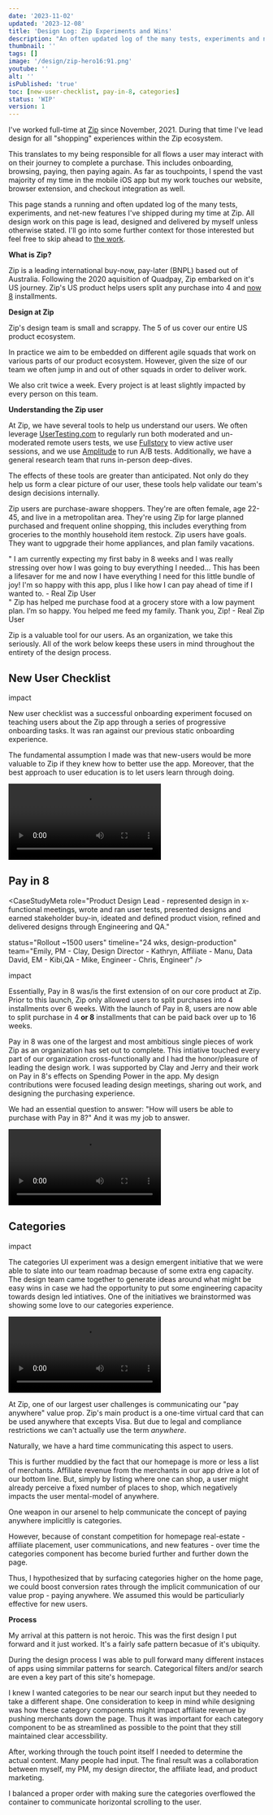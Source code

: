 ```yaml
---
date: '2023-11-02'
updated: '2023-12-08'
title: 'Design Log: Zip Experiments and Wins'
description: "An often updated log of the many tests, experiments and net-new features I've shipped while working at Zip"
thumbnail: ''
tags: []
image: '/design/zip-hero16:91.png'
youtube: ''
alt: ''
isPublished: 'true'
toc: [new-user-checklist, pay-in-8, categories]
status: 'WIP'
version: 1
---
```


I've worked full-time at [Zip](https://zip.co) since November, 2021. During that time I've lead design for all "shopping" experiences within the Zip ecosystem.

This translates to my being responsible for all flows a user may interact with on their journey to complete a purchase. This includes onboarding, browsing, paying, then paying again. As far as touchpoints, I spend the vast majority of my time in the mobile iOS app but my work touches our website, browser extension, and checkout integration as well.

This page stands a running and often updated log of the many tests, experiments, and net-new features I've shipped during my time at Zip. All design work on this page is lead, designed and delivered by myself unless otherwise stated. I'll go into some further context for those interested but feel free to skip ahead to [the work](#new-user-checklist).

**What is Zip?**

Zip is a leading international buy-now, pay-later (BNPL) based out of Australia. Following the 2020 aquisition of Quadpay, Zip embarked on it's US journey. Zip's US product helps users split any purchase into 4 and [now 8](#pay-in-8) installments.

**Design at Zip**

Zip's design team is small and scrappy. The 5 of us cover our entire US product ecosystem.

In practice we aim to be embedded on different agile squads that work on various parts of our product ecosystem. However, given the size of our team we often jump in and out of other squads in order to deliver work.

We also crit twice a week. Every project is at least slightly impacted by every person on this team.

<div className="pt-3 pb-6">
  <BlogImage
    src="/design/zip-team.svg"
    alt="Zip team structure"
    fig="Our otherwise flat design team is lead by our director, Clay."
    bg="bg-purple-100"
  />
</div>

**Understanding the Zip user**

At Zip, we have several tools to help us understand our users. We often leverage [UserTesting.com](https://UserTesting.com) to regularly run both moderated and un-moderated remote users tests, we use [Fullstory](https://fullstory.com) to view active user sessions, and we use [Amplitude](https://Amplitude.com) to run A/B tests. Additionally, we have a general research team that runs in-person deep-dives.

The effects of these tools are greater than anticipated. Not only do they help us form a clear picture of our user, these tools help validate our team's design decisions internally.

Zip users are purchase-aware shoppers. They're are often female, age 22-45, and live in a metropolitan area. They're using Zip for large planned purchased and frequent online shopping, this includes everything from groceries to the monthly household item restock. Zip users have goals. They want to ugpgrade their home appliances, and plan family vacations.

<div className="">
  <div
    id="testimonial"
    className="flex mx-auto w-full not-prose p-6 text-base sm:space-x-4 space-y-4 sm:space-y-0 rounded-xl justify-center flex-col sm:flex-row columns-3"
  >
    <div className="p-8 bg-neutral-100 border space-y-2 rounded-xl not-prose  w-auto flex-1 flex-col flex">
      <span className="font-bold text-3xl italic">"</span>
      <span>
        I am currently expecting my first baby in 8 weeks and I was really
        stressing over how I was going to buy everything I needed...
      </span>
      <span>
        This has been a lifesaver for me and now I have everything I need for
        this little bundle of joy! I&#39;m so happy with this app, plus I like
        how I can pay ahead of time if I wanted to.
      </span>
      <span className="text-black/50 text-sm pt-2">- Real Zip User</span>
    </div>
    <div className="p-8 bg-neutral-100 border space-y-2 rounded-xl not-prose w-auto flex-1 flex-col flex">
      <span className="font-bold text-3xl italic">"</span>
      <span>
        Zip has helped me purchase food at a grocery store with a low payment
        plan. I’m so happy.
      </span>
      <span>You helped me feed my family. Thank you, Zip!</span>
      <span className="text-black/50 text-sm pt-2">- Real Zip User</span>
    </div>
  </div>
</div>

Zip is a valuable tool for our users. As an organization, we take this seriously. All of the work below keeps these users in mind throughout the entirety of the design process.

<PageBreak />


## New User Checklist

<CaseStudyMeta
  role="Product Design Lead"
  status='Live - 100% of users'
  timeline="6 wks, design-production"
  team="Emily, PM - Clay, Design Director - Kathryn, Affiliate - Manu, Data
        David, EM - Kibi,QA - Mike, Engineer - Chris, Engineer"
/>

<div className="not-prose text-base mx-auto max-w-[600px] w-full flex-col font-jbd  space-y-3 pt-4 ">
  <p className="capitalize font-bold">impact</p>
  <ImpactCard copy="+10% in-store new-user activation"/>
  <ImpactCard symbol="❖" copy="Developed a new, widely adopted onboarding pattern"/>
</div>

New user checklist was a successful onboarding experiment focused on teaching users about the Zip app through a series of progressive onboarding tasks. It was ran against our previous static onboarding experience.

The fundamental assumption I made was that new-users would be more valuable to Zip if they knew how to better use the app. Moreover, that the best approach to user education is to let users learn through doing. 

<Video
  src="new-user-hero-demo.mp4"
  caption="New User Checklist Prototype - for demonstration only"
/>


<PageBreak />


## Pay in 8

<CaseStudyMeta
  role="Product Design Lead - represented design in x-functional meetings, wrote and ran user tests, presented designs and earned stakeholder buy-in, ideated and defined product vision, refined and delivered designs through Engineering and QA."

  status="Rollout ~1500 users"
  timeline="24 wks, design-production"
  team="Emily, PM - Clay, Design Director - Kathryn, Affiliate - Manu, Data
        David, EM - Kibi,QA - Mike, Engineer - Chris, Engineer"
/>

<div className="not-prose text-base mx-auto max-w-[600px] w-full  flex-col font-jbd  space-y-3 pt-4 ">
  <p className="capitalize font-bold">impact</p>
 
  <ImpactCard symbol="$" copy="Enabled a new spending vertical"/>
  <ImpactCard symbol="❖" copy="Developed several new, widely adopted payment patterns"/>
  <ImpactCard symbol="♖" copy="Represented design on a high visibility, high impact project"/>
  
</div>


Essentially, Pay in 8 was/is the first extension of on our core product at Zip. Prior to this launch, Zip only allowed users to split purchases into 4 installments over 6 weeks. With the launch of Pay in 8, users are now able to split purchase in 4 **or 8** installments that can be paid back over up to 16 weeks.

Pay in 8 was one of the largest and most ambitious single pieces of work Zip as an organization has set out to complete. This intiative touched every part of our organization cross-functionally and I had the honor/pleasure of leading the design work. I was supported by Clay and Jerry and their work on Pay in 8's effects on Spending Power in the app. My design contributions were focused leading design meetings, sharing out work, and designing the purchasing experience. 

We had an essential question to answer: "How will users be able to purchase with Pay in 8?" And it was my job to answer.

<Video
  src="pay-in-8-demo-full.mp4"
  caption="Pay in 8 Shopping Flow Prototype - indicative of production"
/>

<PageBreak />


## Categories

<CaseStudyMeta
  role="Product Designer"
  status='Live - 100% of users'
  timeline="6 wks, design-production"
  team="Emily, PM - Clay, Design Director - Kathryn, Affiliate - Manu, Data
        David, EM - Kibi,QA - Mike, Engineer - Chris, Engineer"
/>
<div className="not-prose text-base mx-auto max-w-[600px]  w-full flex-col font-jbd  space-y-3 pt-4 ">
  <p className="capitalize font-bold">impact</p>
  <ImpactCard copy="+8% new-user activation"/>
</div>

The categories UI experiment was a design emergent initiative that we were able to slate into our team roadmap because of some extra eng capacity. The design team came together to generate ideas around what might be easy wins in case we had the opportunity to put some engineering capacity towards design led intiatives. One of the initiatives we brainstormed was showing some love to our categories experience.

<Video
  src="ba-categories.mp4"
  caption="Categories module before vs after"
/>

At Zip, one of our largest user challenges is communicating our "pay anywhere" value prop. Zip's main product is a one-time virtual card that can be used anywhere that excepts Visa. But due to legal and compliance restrictions we can't actually use the term <i>anywhere</i>.

Naturally, we have a hard time communicating this aspect to users.

This is further muddied by the fact that our homepage is more or less a list of merchants. Affiliate revenue from the merchants in our app drive a lot of our bottom line. But, simply by listing where one can shop, a user might already perceive a fixed number of places to shop, which negatively impacts the user mental-model of anywhere.

One weapon in our arsenel to help communicate the concept of paying anywhere implicitlly is categories.

However, because of constant competition for homepage real-estate - affiliate placement, user communications, and new features - over time the categories component has become buried further and further down the page.


Thus, I hypothesized that by surfacing categories higher on the home page, we could boost conversion rates through the implicit communication of our value prop - paying anywhere. We assumed this would be particuliarly effective for new users.

**Process**

My arrival at this pattern is not heroic. This was the first design I put forward and it just worked. It's a fairly safe pattern becasue of it's ubiquity.

During the design process I was able to pull forward many different instaces of apps using simmilar patterns for search. Categorical filters and/or search are even a key part of this site's homepage.

I knew I wanted categories to be near our search input but they needed to take a different shape. One consideration to keep in mind while designing was how these category components might impact affiliate revenue by pushing merchants down the page. Thus it was important for each category component to be as streamlined as possible to the point that they still maintained clear accessbility.

After, working through the touch point itself I needed to determine the actual content. Many people had input. The final result was a collaboration between myself, my PM, my design director, the affiliate lead, and product marketing.

I balanced a proper order with making sure the categories overflowed the container to communicate horizontal scrolling to the user.

<ComingSoon />
